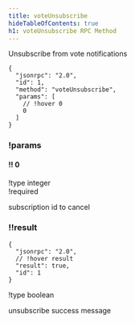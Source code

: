 ```yaml
---
title: voteUnsubscribe
hideTableOfContents: true
h1: voteUnsubscribe RPC Method
---
```


Unsubscribe from vote notifications

<APIMethod>

```jsonc !!request
{
  "jsonrpc": "2.0",
  "id": 1,
  "method": "voteUnsubscribe",
  "params": [
    // !hover 0
    0
  ]
}
```

### !params

#### !! 0

!type integer  
!required

subscription id to cancel

### !!result

```jsonc !response
{
  "jsonrpc": "2.0",
  // !hover result
  "result": true,
  "id": 1
}
```

!type boolean

unsubscribe success message

</APIMethod>
